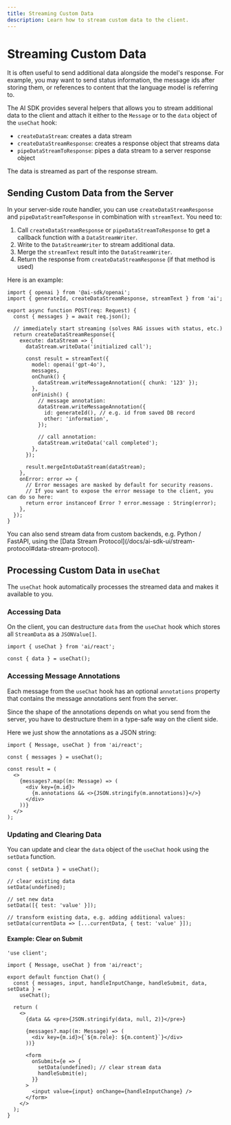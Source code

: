 ```yaml
---
title: Streaming Custom Data
description: Learn how to stream custom data to the client.
---
```


# Streaming Custom Data

It is often useful to send additional data alongside the model's response.
For example, you may want to send status information, the message ids after storing them,
or references to content that the language model is referring to.

The AI SDK provides several helpers that allows you to stream additional data to the client
and attach it either to the `Message` or to the `data` object of the `useChat` hook:

- `createDataStream`: creates a data stream
- `createDataStreamResponse`: creates a response object that streams data
- `pipeDataStreamToResponse`: pipes a data stream to a server response object

The data is streamed as part of the response stream.

## Sending Custom Data from the Server

In your server-side route handler, you can use `createDataStreamResponse` and `pipeDataStreamToResponse` in combination with `streamText`.
You need to:

1. Call `createDataStreamResponse` or `pipeDataStreamToResponse` to get a callback function with a `DataStreamWriter`.
2. Write to the `DataStreamWriter` to stream additional data.
3. Merge the `streamText` result into the `DataStreamWriter`.
4. Return the response from `createDataStreamResponse` (if that method is used)

Here is an example:

```tsx highlight="7-10,16,19-23,25-26,30"
import { openai } from '@ai-sdk/openai';
import { generateId, createDataStreamResponse, streamText } from 'ai';

export async function POST(req: Request) {
  const { messages } = await req.json();

  // immediately start streaming (solves RAG issues with status, etc.)
  return createDataStreamResponse({
    execute: dataStream => {
      dataStream.writeData('initialized call');

      const result = streamText({
        model: openai('gpt-4o'),
        messages,
        onChunk() {
          dataStream.writeMessageAnnotation({ chunk: '123' });
        },
        onFinish() {
          // message annotation:
          dataStream.writeMessageAnnotation({
            id: generateId(), // e.g. id from saved DB record
            other: 'information',
          });

          // call annotation:
          dataStream.writeData('call completed');
        },
      });

      result.mergeIntoDataStream(dataStream);
    },
    onError: error => {
      // Error messages are masked by default for security reasons.
      // If you want to expose the error message to the client, you can do so here:
      return error instanceof Error ? error.message : String(error);
    },
  });
}
```

<Note>
  You can also send stream data from custom backends, e.g. Python / FastAPI,
  using the [Data Stream
  Protocol](/docs/ai-sdk-ui/stream-protocol#data-stream-protocol).
</Note>

## Processing Custom Data in `useChat`

The `useChat` hook automatically processes the streamed data and makes it available to you.

### Accessing Data

On the client, you can destructure `data` from the `useChat` hook which stores all `StreamData`
as a `JSONValue[]`.

```tsx
import { useChat } from 'ai/react';

const { data } = useChat();
```

### Accessing Message Annotations

Each message from the `useChat` hook has an optional `annotations` property that contains
the message annotations sent from the server.

Since the shape of the annotations depends on what you send from the server,
you have to destructure them in a type-safe way on the client side.

Here we just show the annotations as a JSON string:

```tsx highlight="9"
import { Message, useChat } from 'ai/react';

const { messages } = useChat();

const result = (
  <>
    {messages?.map((m: Message) => (
      <div key={m.id}>
        {m.annotations && <>{JSON.stringify(m.annotations)}</>}
      </div>
    ))}
  </>
);
```

### Updating and Clearing Data

You can update and clear the `data` object of the `useChat` hook using the `setData` function.

```tsx
const { setData } = useChat();

// clear existing data
setData(undefined);

// set new data
setData([{ test: 'value' }]);

// transform existing data, e.g. adding additional values:
setData(currentData => [...currentData, { test: 'value' }]);
```

#### Example: Clear on Submit

```tsx highlight="18-21"
'use client';

import { Message, useChat } from 'ai/react';

export default function Chat() {
  const { messages, input, handleInputChange, handleSubmit, data, setData } =
    useChat();

  return (
    <>
      {data && <pre>{JSON.stringify(data, null, 2)}</pre>}

      {messages?.map((m: Message) => (
        <div key={m.id}>{`${m.role}: ${m.content}`}</div>
      ))}

      <form
        onSubmit={e => {
          setData(undefined); // clear stream data
          handleSubmit(e);
        }}
      >
        <input value={input} onChange={handleInputChange} />
      </form>
    </>
  );
}
```
